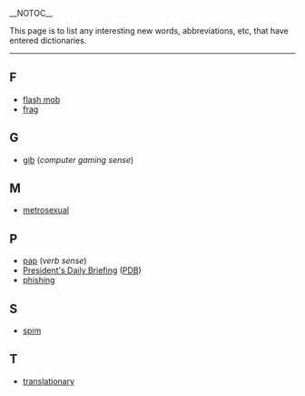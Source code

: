 __NOTOC__

This page is to list any interesting new words, abbreviations, etc, that have entered dictionaries.
----
==F==
*[[flash mob]]
*[[frag]]

==G==
*[[gib]] (''computer gaming sense'')

==M==
*[[metrosexual]]

==P==
*[[pap]] (''verb sense'')
*[[President's Daily Briefing]] ([[PDB]])
*[[phishing]]

==S==
*[[spim]]

==T==
*[[translationary]]